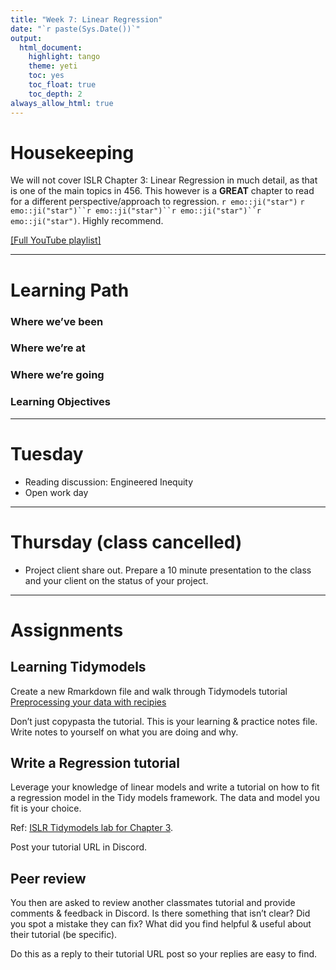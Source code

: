 ```yaml
---
title: "Week 7: Linear Regression"
date: "`r paste(Sys.Date())`"
output:   
  html_document: 
    highlight: tango
    theme: yeti
    toc: yes
    toc_float: true
    toc_depth: 2
always_allow_html: true
---
```



# Housekeeping 

We will not cover ISLR Chapter 3: Linear Regression in much detail, as that is one of the main topics in 456. This however is a **GREAT** chapter to read for a different perspective/approach to regression. `r emo::ji("star")` `r emo::ji("star")``r emo::ji("star")``r emo::ji("star")``r emo::ji("star")`. Highly recommend. 

[[Full YouTube playlist]](https://www.youtube.com/playlist?list=PL5-da3qGB5IBSSCPANhTgrw82ws7w_or9)

----

# Learning Path

### Where we've been

### Where we're at

### Where we're going

### Learning Objectives

----

# Tuesday

* Reading discussion: Engineered Inequity
* Open work day

----

# Thursday (class cancelled)

* Project client share out. Prepare a 10 minute presentation to the class and your client on the status of your project. 

----

# Assignments

## Learning Tidymodels

Create a new Rmarkdown file and walk through Tidymodels tutorial [Preprocessing your data with recipies](https://www.tidymodels.org/start/recipes/)

Don't just copypasta the tutorial. This is your learning & practice notes file. Write notes to yourself on what you are doing and why.

## Write a Regression tutorial

Leverage your knowledge of linear models and write a tutorial on how to fit a regression model in the Tidy models framework. The data and model you fit is your choice. 

Ref: [ISLR Tidymodels lab for Chapter 3](https://emilhvitfeldt.github.io/ISLR-tidymodels-labs/linear-regression.html). 

Post your tutorial URL in Discord. 

## Peer review
You then are asked to review another classmates tutorial and provide comments & feedback in Discord. Is there something that isn't clear? Did you spot a mistake they can fix? What did you find helpful & useful about their tutorial (be specific). 

Do this as a reply to their tutorial URL post so your replies are easy to find. 
  
  



